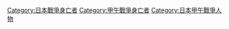 [[Category:日本戰爭身亡者|Category:日本戰爭身亡者]]
[[Category:甲午戰爭身亡者|Category:甲午戰爭身亡者]]
[[Category:日本甲午戰爭人物|Category:日本甲午戰爭人物]]